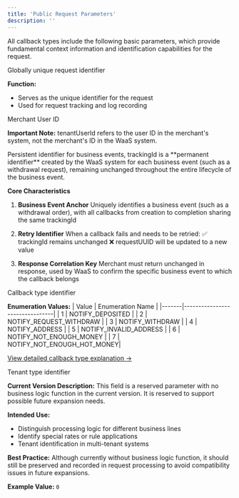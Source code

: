 ```yaml
---
title: 'Public Request Parameters'
description: ''
---
```


All callback types include the following basic parameters, which provide fundamental context information and identification capabilities for the request.


<ParamField path="requestUUID" type="string" required>
  Globally unique request identifier

  **Function:**
  - Serves as the unique identifier for the request
  - Used for request tracking and log recording
</ParamField>

<ParamField path="tenantUserId" type="string" required>
  Merchant User ID

  **Important Note:**
  tenantUserId refers to the user ID in the merchant's system, not the merchant's ID in the WaaS system.

</ParamField>

<ParamField path="trackingId" type="string" required>
  Persistent identifier for business events, trackingId is a **permanent identifier** created by the WaaS system for each business event (such as a withdrawal request), remaining unchanged throughout the entire lifecycle of the business event.

  **Core Characteristics**
  1. **Business Event Anchor**
     Uniquely identifies a business event (such as a withdrawal order), with all callbacks from creation to completion sharing the same trackingId

  2. **Retry Identifier**
     When a callback fails and needs to be retried:
     ✅ trackingId remains unchanged
     ❌ requestUUID will be updated to a new value

  3. **Response Correlation Key**
     Merchant must return unchanged in response, used by WaaS to confirm the specific business event to which the callback belongs
</ParamField>


<ParamField path="type" type="integer" required>
  Callback type identifier

  **Enumeration Values:**
  | Value | Enumeration Name              |
  |-------|--------------------------------|
  | 1     | NOTIFY_DEPOSITED           |
  | 2     | NOTIFY_REQUEST_WITHDRAW    |
  | 3     | NOTIFY_WITHDRAW            |
  | 4     | NOTIFY_ADDRESS             |
  | 5     | NOTIFY_INVALID_ADDRESS     |
  | 6     | NOTIFY_NOT_ENOUGH_MONEY    |
  | 7     | NOTIFY_NOT_ENOUGH_HOT_MONEY|

  [View detailed callback type explanation →](/api-reference/webhook/callback_enumeration_type)
</ParamField>

<ParamField path="business" type="int" required>
  Tenant type identifier

  **Current Version Description:**
  This field is a reserved parameter with no business logic function in the current version. It is reserved to support possible future expansion needs.

  **Intended Use:**
  - Distinguish processing logic for different business lines
  - Identify special rates or rule applications
  - Tenant identification in multi-tenant systems

  **Best Practice:**
  Although currently without business logic function, it should still be preserved and recorded in request processing to avoid compatibility issues in future expansions.

  **Example Value:** `0`
</ParamField>
